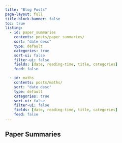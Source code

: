```yaml
---
title: "Blog Posts"
page-layout: full
title-block-banner: false
toc: true
listing:
  - id: paper_summaries
    contents: posts/paper_summaries/
    sort: "date desc"
    type: default
    categories: true
    sort-ui: false
    filter-ui: false
    fields: [date, reading-time, title, categories]
    feed: false

  - id: maths
    contents: posts/maths/
    sort: "date desc"
    type: default
    categories: true
    sort-ui: false
    filter-ui: false
    fields: [date, reading-time, title, categories]
    feed: false
---
```



## Paper Summaries
:::{#paper_summaries}
:::

